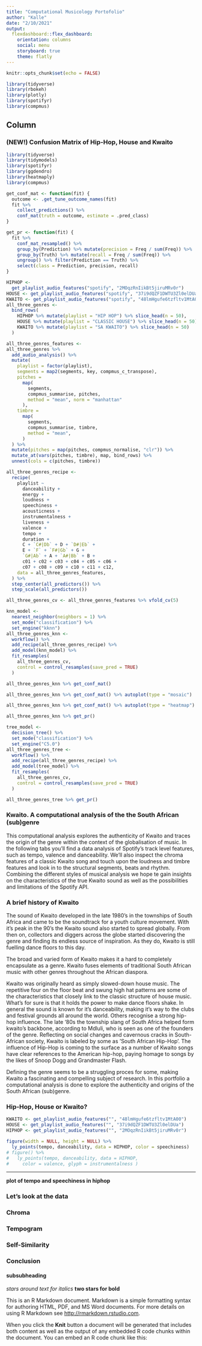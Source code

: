 ```yaml
---
title: "Computational Musicology Portofolio"
author: "Kalle"
date: "2/10/2021"
output: 
  flexdashboard::flex_dashboard:
    orientation: columns
    social: menu
    storyboard: true
    theme: flatly
---
```


```r
knitr::opts_chunk$set(echo = FALSE)
```

```r
library(tidyverse)
library(rbokeh)
library(plotly)
library(spotifyr)
library(compmus)
```

Column {data-width=600}
-----------------------------------------------------------------------

### (NEW!) Confusion Matrix of Hip-Hop, House and Kwaito

```r
library(tidyverse)
library(tidymodels)
library(spotifyr)
library(ggdendro)
library(heatmaply)
library(compmus)

get_conf_mat <- function(fit) {
  outcome <- .get_tune_outcome_names(fit)
  fit %>% 
    collect_predictions() %>% 
    conf_mat(truth = outcome, estimate = .pred_class)
}  

get_pr <- function(fit) {
  fit %>% 
    conf_mat_resampled() %>% 
    group_by(Prediction) %>% mutate(precision = Freq / sum(Freq)) %>% 
    group_by(Truth) %>% mutate(recall = Freq / sum(Freq)) %>% 
    ungroup() %>% filter(Prediction == Truth) %>% 
    select(class = Prediction, precision, recall)
}

HIPHOP <- 
  get_playlist_audio_features("spotify", "2MOqzRnIikBt5jiruMRv0r")
HOUSE <- get_playlist_audio_features("spotify", "37i9dQZF1DWTU3Zl0elDUa")
KWAITO <- get_playlist_audio_features("spotify", "48lmHgufe6tzfltv1MtA00")
all_three_genres <-
  bind_rows(
    HIPHOP %>% mutate(playlist = "HIP HOP") %>% slice_head(n = 50),
    HOUSE %>% mutate(playlist = "CLASSIC HOUSE") %>% slice_head(n = 50),
    KWAITO %>% mutate(playlist = "SA KWAITO") %>% slice_head(n = 50)
  )

all_three_genres_features <-
all_three_genres %>%
  add_audio_analysis() %>% 
  mutate(
    playlist = factor(playlist),
    segments = map2(segments, key, compmus_c_transpose),
    pitches =
      map(
        segments,
        compmus_summarise, pitches,
        method = "mean", norm = "manhattan"
      ),
    timbre =
      map(
        segments,
        compmus_summarise, timbre,
        method = "mean",
      )
  ) %>%
  mutate(pitches = map(pitches, compmus_normalise, "clr")) %>%
  mutate_at(vars(pitches, timbre), map, bind_rows) %>%
  unnest(cols = c(pitches, timbre))

all_three_genres_recipe <-
  recipe(
    playlist ~
      danceability +
      energy +
      loudness +
      speechiness +
      acousticness +
      instrumentalness +
      liveness +
      valence +
      tempo +
      duration +
      C + `C#|Db` + D + `D#|Eb` +
      E + `F` + `F#|Gb` + G +
      `G#|Ab` + A + `A#|Bb` + B +
      c01 + c02 + c03 + c04 + c05 + c06 +
      c07 + c08 + c09 + c10 + c11 + c12,
    data = all_three_genres_features,
  ) %>%
  step_center(all_predictors()) %>%
  step_scale(all_predictors())

all_three_genres_cv <- all_three_genres_features %>% vfold_cv(5)

knn_model <-
  nearest_neighbor(neighbors = 1) %>%
  set_mode("classification") %>% 
  set_engine("kknn")
all_three_genres_knn <- 
  workflow() %>% 
  add_recipe(all_three_genres_recipe) %>% 
  add_model(knn_model) %>% 
  fit_resamples(
    all_three_genres_cv, 
    control = control_resamples(save_pred = TRUE)
  )

all_three_genres_knn %>% get_conf_mat()

all_three_genres_knn %>% get_conf_mat() %>% autoplot(type = "mosaic")

all_three_genres_knn %>% get_conf_mat() %>% autoplot(type = "heatmap")

all_three_genres_knn %>% get_pr()

tree_model <-
  decision_tree() %>%
  set_mode("classification") %>% 
  set_engine("C5.0")
all_three_genres_tree <- 
  workflow() %>% 
  add_recipe(all_three_genres_recipe) %>% 
  add_model(tree_model) %>% 
  fit_resamples(
    all_three_genres_cv, 
    control = control_resamples(save_pred = TRUE)
  )

all_three_genres_tree %>% get_pr()

```
### Kwaito. A computational analysis of the the South African (sub)genre

This computational analysis explores the authenticity of Kwaito and traces the origin of the genre within the context of the globalisation of music.
In the following tabs you’ll find a data analysis of Spotify’s track level features, such as tempo, valence and danceability. We’ll also inspect the chroma features of a classic Kwaito song and touch upon the loudness and timbre features and look in to the structural segments, beats and rhythm. Combining the different styles of musical analysis we hope te gain insights on the characteristics of the true Kwaito sound as well as the possibilities and limitations of the Spotify API.

### A brief history of Kwaito

The sound of Kwaito developed in the late 1980’s in the townships of South Africa and came to be the soundtrack for a youth culture movement. With it's peak in the 90's the Kwaito sound also started to spread globally. From then on, collectors and diggers across the globe started discovering the genre and finding its endless source of inspiration. As they do, Kwaito is still fuelling dance floors to this day.

The broad and varied form of Kwaito makes it a hard to completely encapsulate as a genre. Kwaito fuses elements of traditional South African music with other genres throughout the African diaspora.

Kwaito was originally heard as simply slowed-down house music. The repetitive four on the floor beat and swung high hat patterns are some of the characteristics that closely link to the classic structure of house music. What's for sure is that it holds the power to make dance floors shake. In general the sound is known for it's danceability, making it's way to the clubs and festival grounds all around the world.
Others recognise a strong hip-hop influence. The late ‘80s the township slang of South Africa helped form kwaito's backbone, according to Mdluli, who is seen as one of the founders of the genre. Reflecting on social changes and cavernous cracks in South-African society, Kwaito is labeled by some as 'South African Hip-Hop'. The influence of Hip-Hop is coming to the surface as a number of Kwaito songs have clear references to the American hip-hop, paying homage to songs by the likes of Snoop Dogg and Grandmaster Flash.

Defining the genre seems to be a struggling proces for some, making Kwaito a fascinating and compelling subject of research.
In this portfolio a computational analysis is done to explore the authenticity and origins of the South African (sub)genre.


### Hip-Hop, House or Kwaito?


```r
KWAITO <- get_playlist_audio_features("", "48lmHgufe6tzfltv1MtA00")
HOUSE <- get_playlist_audio_features("", "37i9dQZF1DWTU3Zl0elDUa")
HIPHOP <- get_playlist_audio_features("", "2MOqzRnIikBt5jiruMRv0r")

figure(width = NULL, height = NULL) %>%
  ly_points(tempo, danceability, data = HIPHOP, color = speechiness)
# figure() %>%
#   ly_points(tempo, danceability, data = HIPHOP,
#     color = valence, glyph = instrumentalness )


```
*** 

**plot of tempo and speechiness in hiphop**

### Let's look at the data

### Chroma

### Tempogram

### Self-Similarity

### Conclusion
#### subsubheading

*stars around text for italics*
**two stars for bold**


This is an R Markdown document. Markdown is a simple formatting syntax for authoring HTML, PDF, and MS Word documents. For more details on using R Markdown see <http://rmarkdown.rstudio.com>.

When you click the **Knit** button a document will be generated that includes both content as well as the output of any embedded R code chunks within the document. You can embed an R code chunk like this:


